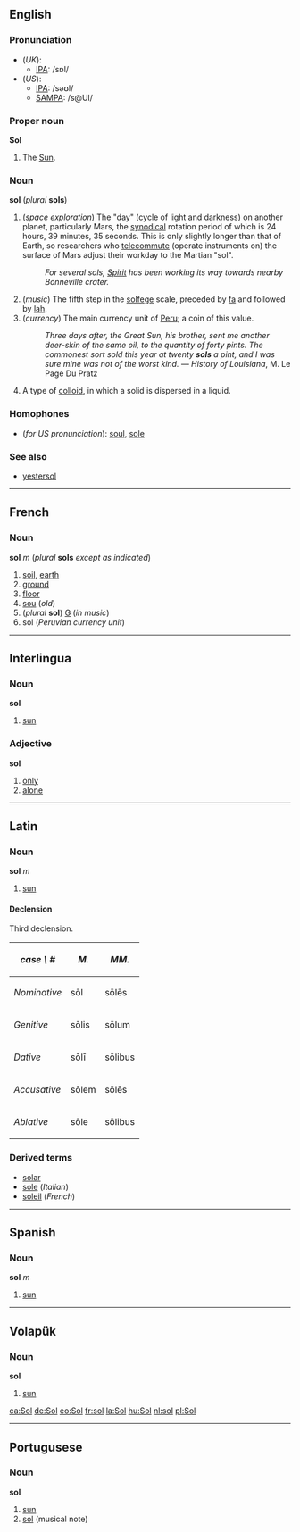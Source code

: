 ==English==

===Pronunciation===
*(''UK''):
**[[IPA]]: /sɒl/
*(''US''):
**[[IPA]]: /səʊl/
**[[SAMPA]]: /s@Ul/

===Proper noun===
'''Sol'''

#The [[Sun]].

===Noun===
'''sol''' (''plural'' '''sols''')

# (''space exploration'') The "day" (cycle of light and darkness) on another planet, particularly Mars, the [[synodical]] rotation period of which is 24 hours, 39 minutes, 35 seconds.  This is only slightly longer than that of Earth, so researchers who [[telecommute]] (operate instruments on) the surface of Mars adjust their workday to the Martian "sol".
#:''For several sols, [[Spirit]] has been working its way towards nearby Bonneville crater.''
#(''music'') The fifth step in the [[solfege]] scale, preceded by [[fa]] and followed by [[lah]].
#(''currency'') The main currency unit of [[Peru]]; a coin of this value.
#:''Three days after, the Great Sun, his brother, sent me another deer-skin of the same oil, to the quantity of forty pints. The commonest sort sold this year at twenty '''sols''' a pint, and I was sure mine was not of the worst kind.'' &mdash; ''History of Louisiana'', M. Le Page Du Pratz
#A type of [[colloid]], in which a solid is dispersed in a liquid.

===Homophones===
*(''for US pronunciation''): [[soul]], [[sole]]

===See also===
*[[yestersol]]

----
==French==
===Noun===
'''sol''' ''m'' (''plural'' '''sols''' ''except as indicated'')

#[[soil]], [[earth]]
#[[ground]]
#[[floor]]
#[[sou]] (''old'')
#(''plural'' '''sol''') [[G]] (''in music'')
#sol (''Peruvian currency unit'')

----
== Interlingua ==
=== Noun ===
'''sol'''

#[[sun]]

=== Adjective ===
'''sol'''

#[[only]]
#[[alone]]

----
==Latin==
=== Noun ===
'''sol''' ''m''

#[[sun]]

====Declension====
Third declension.

{| cellpadding="5" border="1"
! ''case \ #''
! ''M.''
! ''MM.''
|-
! ''Nominative''
| s&#333;l
| s&#333;l&#275;s
|-
! ''Genitive''
| s&#333;lis
| s&#333;lum
|-
! ''Dative''
| s&#333;l&#299;
| s&#333;libus
|-
! ''Accusative''
| s&#333;lem
| s&#333;l&#275;s
|-
! ''Ablative''
| s&#333;le
| s&#333;libus
|}

===Derived terms===
*[[solar]]
*[[sole]] (''Italian'')
*[[soleil]] (''French'')

----
==Spanish==
===Noun ===
'''sol''' ''m''

#[[sun]]

----
== Volapük == 
=== Noun === 
'''sol'''

#[[sun]]

[[ca:Sol]]
[[de:Sol]]
[[eo:Sol]]
[[fr:sol]]
[[la:Sol]]
[[hu:Sol]]
[[nl:sol]]
[[pl:Sol]]

----
== Portugusese == 
=== Noun === 
'''sol'''

#[[sun]]
#[[sol]] (musical note)
